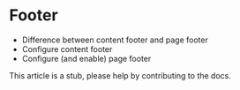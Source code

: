# Footer

- Difference between content footer and page footer
- Configure content footer
- Configure (and enable) page footer

<Caution>
This article is a stub, please help by contributing to the docs.
</Caution>
